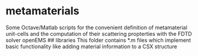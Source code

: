 # metamaterials
Some Octave/Matlab scripts for the convenient definition of 
metamaterial unit-cells and the computation of their scattering
propterties with the FDTD solver openEMS
## libraries
This folder contains *.m files which implement basic functionality
like adding material information to a CSX structure
